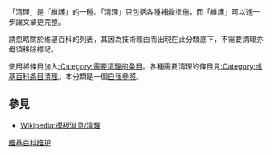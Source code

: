 {{Wikipedia category|hidden=yes}}
{{Backlog}}

「清理」是「維護」的一種。「清理」只包括各種補救措施，而「維護」可以進一步讓文章更完整。

請忽略關於維基百科的列表，其因為技術理由而出現在此分類底下，不需要清理亦毋須移除標記。

使用{{tl|cleanup}}將條目加入[[:Category:需要清理的条目|:Category:需要清理的条目]]。各種需要清理的條目見[[:Category:维基百科条目清理|:Category:维基百科条目清理]]。本分類是一個[[Wikipedia:避免自我提及|自我參照]]。

{{purge}}

==參見==

* [[Wikipedia:模板消息/清理|Wikipedia:模板消息/清理]]

[[Category:维基百科维护|]]